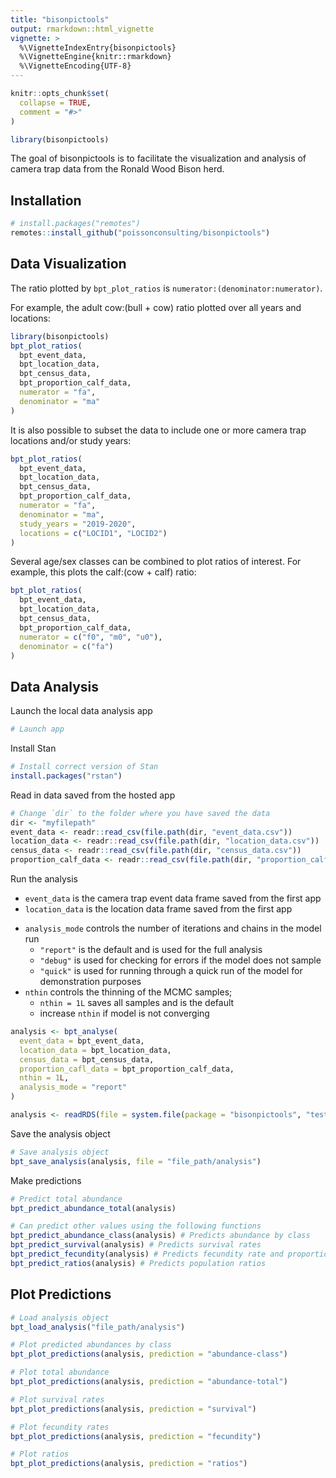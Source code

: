 ```yaml
---
title: "bisonpictools"
output: rmarkdown::html_vignette
vignette: >
  %\VignetteIndexEntry{bisonpictools}
  %\VignetteEngine{knitr::rmarkdown}
  %\VignetteEncoding{UTF-8}
---
```


```r
knitr::opts_chunk$set(
  collapse = TRUE,
  comment = "#>"
)
```

```r
library(bisonpictools)
```

The goal of bisonpictools is to facilitate the visualization and analysis of camera trap data from the Ronald Wood Bison herd.

## Installation

```r
# install.packages("remotes")
remotes::install_github("poissonconsulting/bisonpictools")
```

## Data Visualization

The ratio plotted by `bpt_plot_ratios` is `numerator:(denominator:numerator)`.

For example, the adult cow:(bull + cow) ratio plotted over all years and locations:
``` r
library(bisonpictools)
bpt_plot_ratios(
  bpt_event_data,
  bpt_location_data,
  bpt_census_data,
  bpt_proportion_calf_data,
  numerator = "fa",
  denominator = "ma"
)
```

It is also possible to subset the data to include one or more camera trap locations and/or study years:

``` r
bpt_plot_ratios(
  bpt_event_data,
  bpt_location_data,
  bpt_census_data,
  bpt_proportion_calf_data,
  numerator = "fa",
  denominator = "ma",
  study_years = "2019-2020",
  locations = c("LOCID1", "LOCID2")
)
```


Several age/sex classes can be combined to plot ratios of interest.
For example, this plots the calf:(cow + calf) ratio:

```r
bpt_plot_ratios(
  bpt_event_data,
  bpt_location_data,
  bpt_census_data,
  bpt_proportion_calf_data,
  numerator = c("f0", "m0", "u0"),
  denominator = c("fa")
)
```

## Data Analysis

Launch the local data analysis app 

```r
# Launch app
```

Install Stan

```r
# Install correct version of Stan
install.packages("rstan")
```

Read in data saved from the hosted app 

```r
# Change `dir` to the folder where you have saved the data
dir <- "myfilepath"
event_data <- readr::read_csv(file.path(dir, "event_data.csv"))
location_data <- readr::read_csv(file.path(dir, "location_data.csv"))
census_data <- readr::read_csv(file.path(dir, "census_data.csv"))
proportion_calf_data <- readr::read_csv(file.path(dir, "proportion_calf_data.csv"))
```

Run the analysis

- `event_data` is the camera trap event data frame saved from the first app
- `location_data` is the location data frame saved from the first app

<!-- - `census` is the number of bison in the herd from census counts -->
<!-- - `census_cv` is the coefficient of variation of the census counts (standard deviation / estimate) -->
<!-- - `census_study_year` is the study year of the census counts (study year starts on Apr. 1) -->
<!-- - `census_day_of_year` is the day of the year of the census counts (first day of year is Apr. 1).  -->
<!--   - E.g. if the census was on the last day of March in 2023, -->
<!--   - `census_study_year` = "2022-2023" -->
<!--   - `census_day_of_year` = 365L -->
<!-- - `proportion_calf` is the proportion of calves in the herd -->
<!-- - `proportion_calf_cv` is the coefficient of variation of the proportion of calves in the herd -->
<!-- - `proportion_calf_study_year` is the study year of the proportion of calves in the herd (study year starts on Apr. 1) -->
<!-- - `proportion_calf_day_of_year` is the day of the year of the proportion of calves in the herd (first day of year is Apr. 1).  -->
<!--   - E.g. if the proportion of calves was estimated on the last day of March in 2022, -->
<!--   - `proportion_calf_study_year` = "2021-2022" -->
<!--   - `proportion_calf_day_of_year` = 365L -->

- `analysis_mode` controls the number of iterations and chains in the model run
  - `"report"` is the default and is used for the full analysis
  - `"debug"` is used for checking for errors if the model does not sample
  - `"quick"` is used for running through a quick run of the model for demonstration purposes

- `nthin` controls the thinning of the MCMC samples; 
  - `nthin = 1L` saves all samples and is the default
  - increase `nthin` if model is not converging

```r
analysis <- bpt_analyse(
  event_data = bpt_event_data,
  location_data = bpt_location_data,
  census_data = bpt_census_data,
  proportion_cafl_data = bpt_proportion_calf_data,
  nthin = 1L,
  analysis_mode = "report"
)
```

```r
analysis <- readRDS(file = system.file(package = "bisonpictools", "test-objects/analysis.RDS"))
```

Save the analysis object

```r
# Save analysis object
bpt_save_analysis(analysis, file = "file_path/analysis")
```

Make predictions 

```r
# Predict total abundance
bpt_predict_abundance_total(analysis)
```

```r
# Can predict other values using the following functions
bpt_predict_abundance_class(analysis) # Predicts abundance by class
bpt_predict_survival(analysis) # Predicts survival rates
bpt_predict_fecundity(analysis) # Predicts fecundity rate and proportion of reproductive cows
bpt_predict_ratios(analysis) # Predicts population ratios
```


## Plot Predictions

```r
# Load analysis object
bpt_load_analysis("file_path/analysis")
```

```r
# Plot predicted abundances by class
bpt_plot_predictions(analysis, prediction = "abundance-class")
```

```r
# Plot total abundance
bpt_plot_predictions(analysis, prediction = "abundance-total")
```

```r
# Plot survival rates
bpt_plot_predictions(analysis, prediction = "survival")
```

```r
# Plot fecundity rates
bpt_plot_predictions(analysis, prediction = "fecundity")
```

```r
# Plot ratios
bpt_plot_predictions(analysis, prediction = "ratios")
```
